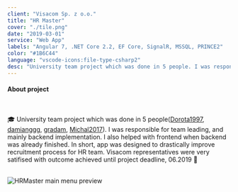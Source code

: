 ```yaml
---
client: "Visacom Sp. z o.o."
title: "HR Master"
cover: "./tile.png"
date: "2019-03-01"
service: "Web App"
labels: "Angular 7, .NET Core 2.2, EF Core, SignalR, MSSQL, PRINCE2"
color: "#1B6C44"
language: "vscode-icons:file-type-csharp2"
desc: "University team project which was done in 5 people. I was responsible for team leading, and mainly backend implementation. I also helped with frontend when backend was already finished. In short, app was designed to drastically improve recruitment process for HR team. Visacom representatives were very satifised with outcome achieved until project deadline, 06.2019"
---
```



<h4>About project</h4>

<br/>

<p class="text-justify">
    🎓 ‍University team project which was done in 5 people(<a href="https://github.com/Dorota1997" target="_blank">Dorota1997</a>, <a href="https://github.com/damianggg" target="_blank">damianggg</a>, <a href="https://github.com/gradampl" target="_blank">gradam</a>, <a href="https://github.com/Michal2017" target="_blank">Michal2017</a>). I was responsible for team leading, and mainly backend implementation. I also helped with frontend when backend was already finished. In short, app was designed to drastically improve recruitment process for HR team. Visacom representatives were very satifised with outcome achieved until project deadline, 06.2019 👑
</p>

<br/>

<img src="./preview.png" alt="HRMaster main menu preview"/>